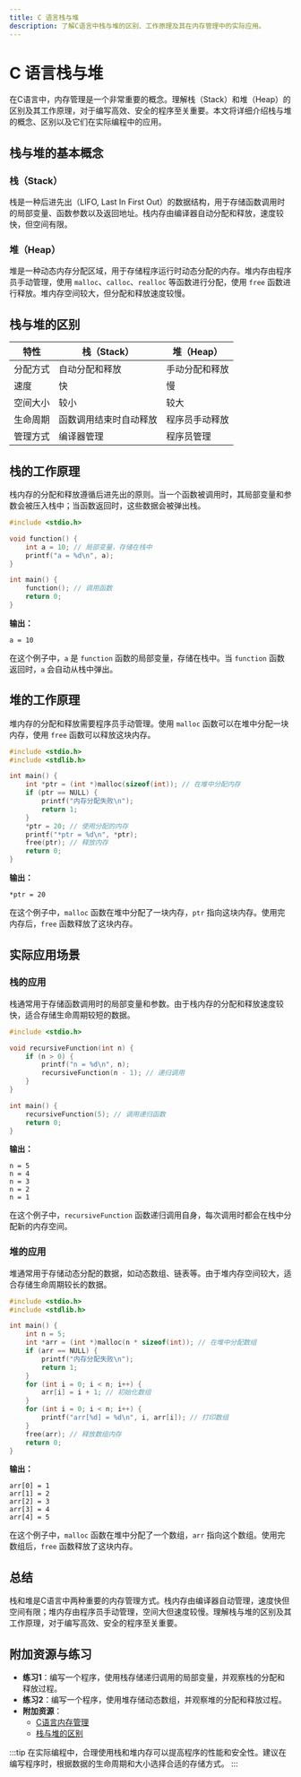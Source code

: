 ```yaml
---
title: C 语言栈与堆
description: 了解C语言中栈与堆的区别、工作原理及其在内存管理中的实际应用。
---
```


# C 语言栈与堆

在C语言中，内存管理是一个非常重要的概念。理解栈（Stack）和堆（Heap）的区别及其工作原理，对于编写高效、安全的程序至关重要。本文将详细介绍栈与堆的概念、区别以及它们在实际编程中的应用。

## 栈与堆的基本概念

### 栈（Stack）

栈是一种后进先出（LIFO, Last In First Out）的数据结构，用于存储函数调用时的局部变量、函数参数以及返回地址。栈内存由编译器自动分配和释放，速度较快，但空间有限。

### 堆（Heap）

堆是一种动态内存分配区域，用于存储程序运行时动态分配的内存。堆内存由程序员手动管理，使用 `malloc`、`calloc`、`realloc` 等函数进行分配，使用 `free` 函数进行释放。堆内存空间较大，但分配和释放速度较慢。

## 栈与堆的区别

| 特性         | 栈（Stack）                     | 堆（Heap）                     |
|--------------|--------------------------------|--------------------------------|
| 分配方式     | 自动分配和释放                 | 手动分配和释放                 |
| 速度         | 快                             | 慢                             |
| 空间大小     | 较小                           | 较大                           |
| 生命周期     | 函数调用结束时自动释放         | 程序员手动释放                 |
| 管理方式     | 编译器管理                     | 程序员管理                     |

## 栈的工作原理

栈内存的分配和释放遵循后进先出的原则。当一个函数被调用时，其局部变量和参数会被压入栈中；当函数返回时，这些数据会被弹出栈。

```c
#include <stdio.h>

void function() {
    int a = 10; // 局部变量，存储在栈中
    printf("a = %d\n", a);
}

int main() {
    function(); // 调用函数
    return 0;
}
```

**输出：**
```
a = 10
```

在这个例子中，`a` 是 `function` 函数的局部变量，存储在栈中。当 `function` 函数返回时，`a` 会自动从栈中弹出。

## 堆的工作原理

堆内存的分配和释放需要程序员手动管理。使用 `malloc` 函数可以在堆中分配一块内存，使用 `free` 函数可以释放这块内存。

```c
#include <stdio.h>
#include <stdlib.h>

int main() {
    int *ptr = (int *)malloc(sizeof(int)); // 在堆中分配内存
    if (ptr == NULL) {
        printf("内存分配失败\n");
        return 1;
    }
    *ptr = 20; // 使用分配的内存
    printf("*ptr = %d\n", *ptr);
    free(ptr); // 释放内存
    return 0;
}
```

**输出：**
```
*ptr = 20
```

在这个例子中，`malloc` 函数在堆中分配了一块内存，`ptr` 指向这块内存。使用完内存后，`free` 函数释放了这块内存。

## 实际应用场景

### 栈的应用

栈通常用于存储函数调用时的局部变量和参数。由于栈内存的分配和释放速度较快，适合存储生命周期较短的数据。

```c
#include <stdio.h>

void recursiveFunction(int n) {
    if (n > 0) {
        printf("n = %d\n", n);
        recursiveFunction(n - 1); // 递归调用
    }
}

int main() {
    recursiveFunction(5); // 调用递归函数
    return 0;
}
```

**输出：**
```
n = 5
n = 4
n = 3
n = 2
n = 1
```

在这个例子中，`recursiveFunction` 函数递归调用自身，每次调用时都会在栈中分配新的内存空间。

### 堆的应用

堆通常用于存储动态分配的数据，如动态数组、链表等。由于堆内存空间较大，适合存储生命周期较长的数据。

```c
#include <stdio.h>
#include <stdlib.h>

int main() {
    int n = 5;
    int *arr = (int *)malloc(n * sizeof(int)); // 在堆中分配数组
    if (arr == NULL) {
        printf("内存分配失败\n");
        return 1;
    }
    for (int i = 0; i < n; i++) {
        arr[i] = i + 1; // 初始化数组
    }
    for (int i = 0; i < n; i++) {
        printf("arr[%d] = %d\n", i, arr[i]); // 打印数组
    }
    free(arr); // 释放数组内存
    return 0;
}
```

**输出：**
```
arr[0] = 1
arr[1] = 2
arr[2] = 3
arr[3] = 4
arr[4] = 5
```

在这个例子中，`malloc` 函数在堆中分配了一个数组，`arr` 指向这个数组。使用完数组后，`free` 函数释放了这块内存。

## 总结

栈和堆是C语言中两种重要的内存管理方式。栈内存由编译器自动管理，速度快但空间有限；堆内存由程序员手动管理，空间大但速度较慢。理解栈与堆的区别及其工作原理，对于编写高效、安全的程序至关重要。

## 附加资源与练习

- **练习1**：编写一个程序，使用栈存储递归调用的局部变量，并观察栈的分配和释放过程。
- **练习2**：编写一个程序，使用堆存储动态数组，并观察堆的分配和释放过程。
- **附加资源**：
  - [C语言内存管理](https://en.wikipedia.org/wiki/C_dynamic_memory_allocation)
  - [栈与堆的区别](https://stackoverflow.com/questions/79923/what-and-where-are-the-stack-and-heap)

:::tip
在实际编程中，合理使用栈和堆内存可以提高程序的性能和安全性。建议在编写程序时，根据数据的生命周期和大小选择合适的存储方式。
:::